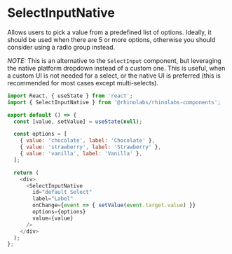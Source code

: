 
<Meta title="Components/SelectInputNative/Codesandbox" />

# SelectInputNative

Allows users to pick a value from a predefined list of options. Ideally, it should be used when there are 5 or more options, otherwise you should consider using a radio group instead.

_NOTE:_ This is an alternative to the `SelectInput` component, but leveraging the native platform dropdown instead of a custom one. This is useful,
when a custom UI is not needed for a select, or the native UI is preferred (this is recommended for most cases except multi-selects).

```js codesandbox=rhinolabs-components
import React, { useState } from 'react';
import { SelectInputNative } from '@rhinolabs/rhinolabs-components';

export default () => {
  const [value, setValue] = useState(null);

  const options = [
    { value: 'chocolate', label: 'Chocolate' },
    { value: 'strawberry', label: 'Strawberry' },
    { value: 'vanilla', label: 'Vanilla' },
  ];

  return (
    <div>
      <SelectInputNative
        id="default Select"
        label="Label"
        onChange={event => { setValue(event.target.value) }}
        options={options}
        value={value}
      />
    </div>
  );
};
```
